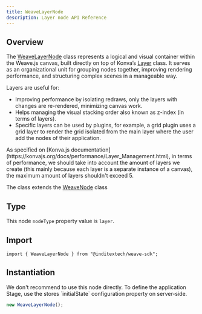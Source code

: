 ```yaml
---
title: WeaveLayerNode
description: Layer node API Reference
---
```


## Overview

The [WeaveLayerNode](https://github.com/InditexTech/weavejs/blob/main/code/packages/sdk/src/nodes/layer/layer.ts)
class represents a logical and visual container within the Weave.js canvas, built directly on top of Konva’s
[Layer](https://konvajs.org/api/Konva.Layer.html) class. It serves as an organizational unit for grouping nodes
together, improving rendering performance, and structuring complex scenes in a manageable way.

Layers are useful for:

- Improving performance by isolating redraws, only the layers with changes are re-rendered, minimizing canvas work.
- Helps managing the visual stacking order also known as z-index (in terms of layers).
- Specific layers can be used by plugins, for example, a grid plugin uses a grid layer to render the grid isolated
  from the main layer where the user add the nodes of their application.

<Callout title="Amount of layers" type="warn">
  As specified on [Konva.js
  documentation](https://konvajs.org/docs/performance/Layer_Management.html), in
  terms of performance, we should take into account the amount of layers we
  create (this mainly because each layer is a separate instance of a canvas),
  the maximum amount of layers shouldn't exceed 5.
</Callout>

The class extends the [WeaveNode](/docs/sdk/api-reference/nodes/node) class

## Type

This node `nodeType` property value is `layer`.

## Import

```shell
import { WeaveLayerNode } from "@inditextech/weave-sdk";
```

## Instantiation

<Callout title="Don't directly use">
  We don't recommend to use this node directly. To define the application Stage,
  use the stores `initialState` configuration property on server-side.
</Callout>

```ts
new WeaveLayerNode();
```
